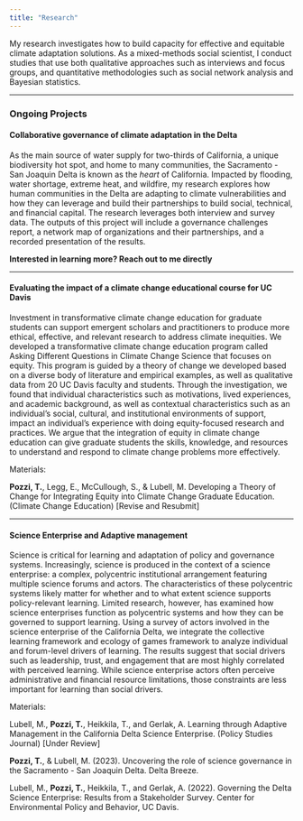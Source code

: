 ```yaml
---
title: "Research"
---
```


My research investigates how to build capacity for effective and equitable climate adaptation solutions. As a mixed-methods social scientist, I conduct studies that use both qualitative approaches such as interviews and focus groups, and quantitative methodologies such as social network analysis and Bayesian statistics. 

***

### Ongoing Projects 

#### Collaborative governance of climate adaptation in the Delta
As the main source of water supply for two-thirds of California, a unique biodiversity hot spot, and home to many communities, the Sacramento - San Joaquin Delta is known as the *heart* of California. Impacted by flooding, water shortage, extreme heat, and wildfire, my research explores how human communities in the Delta are adapting to climate vulnerabilities and how they can leverage and build their partnerships to build social, technical, and financial capital. The research leverages both interview and survey data. The outputs of this project will include a governance challenges report, a network map of organizations and their partnerships, and a recorded presentation of the results. 

**Interested in learning more? Reach out to me directly**

***

#### Evaluating the impact of a climate change educational course for UC Davis
Investment in transformative climate change education for graduate students can support emergent scholars and practitioners to produce more ethical, effective, and relevant research to address climate inequities. We developed a transformative climate change education program called Asking Different Questions in Climate Change Science that focuses on equity. This program is guided by a theory of change we developed based on a diverse body of literature and empirical examples, as well as qualitative data from 20 UC Davis faculty and students. Through the investigation, we found that individual characteristics such as motivations, lived experiences, and academic background, as well as contextual characteristics such as an individual’s social, cultural, and institutional environments of support, impact an individual’s experience with doing equity-focused research and practices. We argue that the integration of equity in climate change education can give graduate students the skills, knowledge, and resources to understand and respond to climate change problems more effectively.

Materials: 

**Pozzi, T.**, Legg, E., McCullough, S., & Lubell, M. Developing a Theory of Change for Integrating Equity into Climate Change Graduate Education. (Climate Change Education) [Revise and Resubmit]

***

#### Science Enterprise and Adaptive management 
Science is critical for learning and adaptation of policy and governance systems. Increasingly, science is produced in the context of a science enterprise: a complex, polycentric institutional arrangement featuring multiple science forums and actors. The characteristics of these polycentric systems likely matter for whether and to what extent science supports policy-relevant learning. Limited research, however, has examined how science enterprises function as polycentric systems and how they can be governed to support learning. Using a survey of actors involved in the science enterprise of the California Delta, we integrate the collective learning framework and ecology of games framework to analyze individual and forum-level drivers of learning. The results suggest that social drivers such as leadership, trust, and engagement that are most highly correlated with perceived learning. While science enterprise actors often perceive administrative and financial resource limitations, those constraints are less important for learning than social drivers. 

Materials: 

Lubell, M., **Pozzi, T.**, Heikkila, T., and Gerlak, A. Learning through Adaptive Management in the California Delta Science Enterprise. (Policy Studies Journal) [Under Review]

**Pozzi, T.**, & Lubell, M. (2023). Uncovering the role of science governance in the Sacramento - San Joaquin Delta. Delta Breeze.

Lubell, M., **Pozzi, T.**, Heikkila, T., and Gerlak, A. (2022). Governing the Delta Science Enterprise: Results from a Stakeholder Survey. Center for Environmental Policy and Behavior, UC Davis. 

